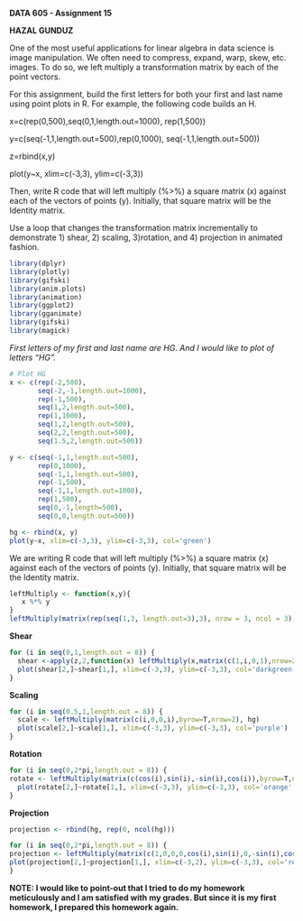 
**DATA 605 - Assignment 15**

**HAZAL GUNDUZ**

One of the most useful applications for linear algebra in data science is image manipulation. We often need to compress, expand, warp, skew, etc. images. To do so, we left multiply a transformation matrix by each of the point vectors.

For this assignment, build the first letters for both your first and last name using point plots in R. For example, the following code builds an H.

x=c(rep(0,500),seq(0,1,length.out=1000), rep(1,500))

y=c(seq(-1,1,length.out=500),rep(0,1000), seq(-1,1,length.out=500))

z=rbind(x,y)

plot(y~x, xlim=c(-3,3), ylim=c(-3,3))

Then, write R code that will left multiply (%>%) a square matrix (x) against each of the vectors of points (y). Initially, that square matrix will be the Identity matrix.

Use a loop that changes the transformation matrix incrementally to demonstrate 1) shear, 2) scaling, 3)rotation, and 4) projection in animated fashion.

```r
library(dplyr)
library(plotly)
library(gifski)
library(anim.plots)
library(animation)
library(ggplot2)
library(gganimate)
library(gifski)
library(magick)
```

*First letters of my first and last name are HG. And I would like to plot of letters "HG".*

```r
# Plot HG
x <- c(rep(-2,500), 
       seq(-2,-1,length.out=1000), 
       rep(-1,500), 
       seq(1,2,length.out=500), 
       rep(1,1000), 
       seq(1,2,length.out=500), 
       seq(2,2,length.out=500), 
       seq(1.5,2,length.out=500))

y <- c(seq(-1,1,length.out=500), 
       rep(0,1000), 
       seq(-1,1,length.out=500), 
       rep(-1,500), 
       seq(-1,1,length.out=1000), 
       rep(1,500), 
       seq(0,-1,length=500), 
       seq(0,0,length.out=500))

hg <- rbind(x, y)
plot(y~x, xlim=c(-3,3), ylim=c(-3,3), col='green')
```

We are writing R code that will left multiply (%>%) a square matrix (x) against each of the vectors of points (y). Initially, that square matrix will be the 
Identity matrix.

```r
leftMultiply <- function(x,y){
   x %*% y
}
leftMultiply(matrix(rep(seq(1,3, length.out=3),3), nrow = 3, ncol = 3),diag(3))
```

**Shear**

```r
for (i in seq(0,1,length.out = 8)) {
  shear <-apply(z,2,function(x) leftMultiply(x,matrix(c(1,i,0,1),nrow=2,ncol=2)))
  plot(shear[2,]~shear[1,], xlim=c(-3,3), ylim=c(-3,3), col='darkgreen')
}
```


**Scaling**

```r
for (i in seq(0.5,1,length.out = 8)) {
  scale <- leftMultiply(matrix(c(i,0,0,i),byrow=T,nrow=2), hg)
  plot(scale[2,]~scale[1,], xlim=c(-3,3), ylim=c(-3,3), col='purple')
}
```


**Rotation**

```r
for (i in seq(0,2*pi,length.out = 8)) {
rotate <- leftMultiply(matrix(c(cos(i),sin(i),-sin(i),cos(i)),byrow=T,nrow=2), hg)
  plot(rotate[2,]~rotate[1,], xlim=c(-3,3), ylim=c(-3,3), col='orange')
}
```


**Projection**

```r
projection <- rbind(hg, rep(0, ncol(hg)))

for (i in seq(0,2*pi,length.out = 8)) {
projection <- leftMultiply(matrix(c(1,0,0,0,cos(i),sin(i),0,-sin(i),cos(i)),byrow=T,nrow=3), projection)
plot(projection[2,]~projection[1,], xlim=c(-3,2), ylim=c(-3,3), col='red')
}
```


**NOTE: I would like to point-out that I tried to do my homework meticulously and I am satisfied with my grades. But since it is my first homework, I prepared this homework again.**

